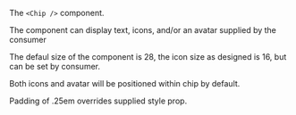 The `<Chip />` component.

The component can display text, icons, and/or an avatar supplied by the consumer

The defaul size of the component is 28, the icon size as designed is 16, but can be set by consumer.

Both icons and avatar will be positioned within chip by default.

Padding of .25em overrides supplied style prop.